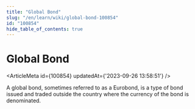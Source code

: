 ```yaml
---
title: "Global Bond"
slug: "/en/learn/wiki/global-bond-100854"
id: "100854"
hide_table_of_contents: true
---
```



# Global Bond

<ArticleMeta id={100854} updatedAt={'2023-09-26 13:58:51'} />
<div className='border-solid border-b border-t-0 my-4 border-[var(--ifm-color-gray-300)]' />

A global bond, sometimes referred to as a Eurobond, is a type of bond issued and traded outside the country where the currency of the bond is denominated.
